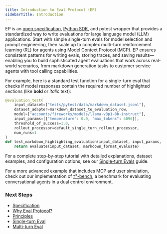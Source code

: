 ```yaml
---
title: Introduction to Eval Protocol (EP)
sidebarTitle: Introduction
---
```



EP is an [open specification](/specification), [Python
SDK](https://github.com/eval-protocol/python-sdk), and pytest wrapper that
provides a standardized way to write evaluations for large language model (LLM)
applications. Start with simple single-turn evals for model selection and prompt
engineering, then scale up to complex multi-turn reinforcement learning (RL) for
agents using Model Context Protocol (MCP). EP ensures consistent patterns for
writing evals, storing traces, and saving results—enabling you to build
sophisticated agent evaluations that work across real-world scenarios, from
markdown generation tasks to customer service agents with tool calling
capabilities.

<Workflow />

For example, here is a standard test function for a single-turn eval that checks
if model responses contain the required number of highlighted sections (like
**bold** or *italic* text):

```python test_markdown_format.py
@evaluation_test(
    input_dataset=["tests/pytest/data/markdown_dataset.jsonl"],
    dataset_adapter=markdown_dataset_to_evaluation_row,
    model=["accounts/fireworks/models/llama-v3p1-8b-instruct"],
    input_params=[{"temperature": 0.0, "max_tokens": 4096}],  
    threshold_of_success=1.0,
    rollout_processor=default_single_turn_rollout_processor,
    num_runs=1
)
def test_markdown_highlighting_evaluation(input_dataset, input_params, model):
    return evaluate(input_dataset, markdown_format_evaluate) 
```

For a complete step-by-step tutorial with detailed explanations, dataset
examples, and configuration options, see our [Single-turn
Evals](/tutorial/single-turn-eval-static) guide.

For a more advanced example that includes MCP and user simulation, check out our
implementation of [𝜏²-bench](/example/tau-bench), a benchmark for evaluating conversational
agents in a dual control environment.


### Next Steps

 - [Specification](/specification)
 - [Why Eval Protocol?](/why)
 - [Principles](/principles)
 - [Single-turn Eval](/tutorial/single-turn-eval-static)
 - [Multi-turn Eval](/tutorial/multi-turn-eval-user-simulation)
